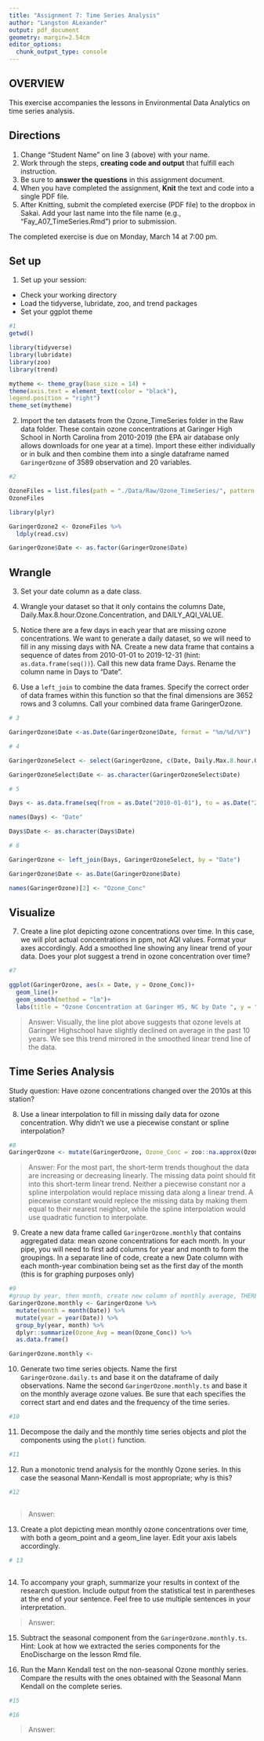 ```yaml
---
title: "Assignment 7: Time Series Analysis"
author: "Langston ALexander"
output: pdf_document
geometry: margin=2.54cm
editor_options: 
  chunk_output_type: console
---
```


## OVERVIEW

This exercise accompanies the lessons in Environmental Data Analytics on time series analysis. 

## Directions
1. Change "Student Name" on line 3 (above) with your name.
2. Work through the steps, **creating code and output** that fulfill each instruction.
3. Be sure to **answer the questions** in this assignment document.
4. When you have completed the assignment, **Knit** the text and code into a single PDF file.
5. After Knitting, submit the completed exercise (PDF file) to the dropbox in Sakai. Add your last name into the file name (e.g., "Fay_A07_TimeSeries.Rmd") prior to submission.

The completed exercise is due on Monday, March 14 at 7:00 pm.

## Set up 
1. Set up your session:

* Check your working directory
* Load the tidyverse, lubridate, zoo, and trend packages
* Set your ggplot theme

```r
#1
getwd()

library(tidyverse)
library(lubridate)
library(zoo)
library(trend)

mytheme <- theme_gray(base_size = 14) +
theme(axis.text = element_text(color = "black"),
legend.position = "right")
theme_set(mytheme)

```


2. Import the ten datasets from the Ozone_TimeSeries folder in the Raw data folder. These contain ozone concentrations at Garinger High School in North Carolina from 2010-2019 (the EPA air database only allows downloads for one year at a time). Import these either individually or in bulk and then combine them into a single dataframe named `GaringerOzone` of 3589 observation and 20 variables. 

```r
#2

OzoneFiles = list.files(path = "./Data/Raw/Ozone_TimeSeries/", pattern = "*.csv", full.names = TRUE)
OzoneFiles

library(plyr)

GaringerOzone2 <- OzoneFiles %>%
  ldply(read.csv)

GaringerOzone$Date <- as.factor(GaringerOzone$Date)

```

## Wrangle

3. Set your date column as a date class.

4. Wrangle your dataset so that it only contains the columns Date, Daily.Max.8.hour.Ozone.Concentration, and DAILY_AQI_VALUE. 

5. Notice there are a few days in each year that are missing ozone concentrations. We want to generate a daily dataset, so we will need to fill in any missing days with NA. Create a new data frame that contains a sequence of dates from 2010-01-01 to 2019-12-31 (hint: `as.data.frame(seq())`). Call this new data frame Days. Rename the column name in Days to "Date".

6. Use a `left_join` to combine the data frames. Specify the correct order of data frames within this function so that the final dimensions are 3652 rows and 3 columns. Call your combined data frame GaringerOzone. 

```r
# 3

GaringerOzone$Date <-as.Date(GaringerOzone$Date, format = "%m/%d/%Y")

# 4

GaringerOzoneSelect <- select(GaringerOzone, c(Date, Daily.Max.8.hour.Ozone.Concentration, DAILY_AQI_VALUE))

GaringerOzoneSelect$Date <- as.character(GaringerOzoneSelect$Date)

# 5

Days <- as.data.frame(seq(from = as.Date("2010-01-01"), to = as.Date("2019-12-31"), by = 1))

names(Days) <- "Date"

Days$Date <- as.character(Days$Date)

# 6

GaringerOzone <- left_join(Days, GaringerOzoneSelect, by = "Date")

GaringerOzone$Date <- as.Date(GaringerOzone$Date)

names(GaringerOzone)[2] <- "Ozone_Conc"
```

## Visualize

7. Create a line plot depicting ozone concentrations over time. In this case, we will plot actual concentrations in ppm, not AQI values. Format your axes accordingly. Add a smoothed line showing any linear trend of your data. Does your plot suggest a trend in ozone concentration over time?

```r
#7

ggplot(GaringerOzone, aes(x = Date, y = Ozone_Conc))+
  geom_line()+
  geom_smooth(method = "lm")+
  labs(title = "Ozone Concentration at Garinger HS, NC by Date ", y = "Ozone Concentration (ppm)")

```

>Answer: Visually, the line plot above suggests that ozone levels at Garinger Highschool have slightly declined on average in the past 10 years. We see this trend mirrored in the smoothed linear trend line of the data. 

## Time Series Analysis

Study question: Have ozone concentrations changed over the 2010s at this station? 

8. Use a linear interpolation to fill in missing daily data for ozone concentration. Why didn't we use a piecewise constant or spline interpolation?

```r
#8
GaringerOzone <- mutate(GaringerOzone, Ozone_Conc = zoo::na.approx(Ozone_Conc))
```

> Answer:  For the most part, the short-term trends thoughout the data are increasing or decreasing linearly. The missing data point should fit into this short-term linear trend. Neither a piecewise constant nor a spline interpolation would replace missing data along a linear trend. A piecewise constant would replece the missing data by making them equal to their nearest neighbor, while the spline interpolation would use quadratic function to interpolate. 


9. Create a new data frame called `GaringerOzone.monthly` that contains aggregated data: mean ozone concentrations for each month. In your pipe, you will need to first add columns for year and month to form the groupings. In a separate line of code, create a new Date column with each month-year combination being set as the first day of the month (this is for graphing purposes only)

```r
#9
#group by year, then month, create new column of monthly average, THERE SHOULD BE NO DAILY DATA
GaringerOzone.monthly <- GaringerOzone %>%
  mutate(month = month(Date)) %>%
  mutate(year = year(Date)) %>%
  group_by(year, month) %>%
  dplyr::summarize(Ozone_Avg = mean(Ozone_Conc)) %>%
  as.data.frame()

GaringerOzone.monthly <- 

```


10. Generate two time series objects. Name the first `GaringerOzone.daily.ts` and base it on the dataframe of daily observations. Name the second `GaringerOzone.monthly.ts` and base it on the monthly average ozone values. Be sure that each specifies the correct start and end dates and the frequency of the time series.

```r
#10


```


11. Decompose the daily and the monthly time series objects and plot the components using the `plot()` function.

```r
#11


```


12. Run a monotonic trend analysis for the monthly Ozone series. In this case the seasonal Mann-Kendall is most appropriate; why is this?

```r
#12



```

> Answer:  

13. Create a plot depicting mean monthly ozone concentrations over time, with both a geom_point and a geom_line layer. Edit your axis labels accordingly.

```r
# 13



```

14. To accompany your graph, summarize your results in context of the research question. Include output from the statistical test in parentheses at the end of your sentence. Feel free to use multiple sentences in your interpretation.

> Answer: 

15. Subtract the seasonal component from the `GaringerOzone.monthly.ts`. Hint: Look at how we extracted the series components for the EnoDischarge on the lesson Rmd file.

16. Run the Mann Kendall test on the non-seasonal Ozone monthly series. Compare the results with the ones obtained with the Seasonal Mann Kendall on the complete series.

```r
#15

#16

```

> Answer: 
